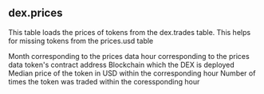 ## dex.prices 
This table loads the prices of tokens from the dex.trades table. This helps for missing tokens from the prices.usd table


<ParamField path="block_month">
Month corresponding to the prices data
</ParamField>
<ParamField path="hour">
hour corresponding to the prices data
</ParamField>
<ParamField path="contract_address">
token&#x27;s contract address
</ParamField>
<ParamField path="blockchain">
Blockchain which the DEX is deployed
</ParamField>
<ParamField path="median_price">
Median price of the token in USD within the corresponding hour
</ParamField>
<ParamField path="sample_size">
Number of times the token was traded within the coressponding hour
</ParamField>
